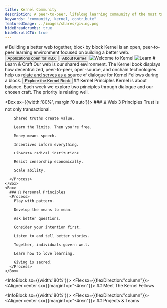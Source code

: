 ```yaml
---
title: Kernel Community
description: A peer-to-peer, lifelong learning community of the most talented individuals in web3
keywords: "community, kernel, contribute"
featuredImage: ../images/shares/giving.png
hideBreadcrumbs: true
hideScrollCTA: true
---
```


<InfoBlock>
  <Box>
  # Building a better web together, block by block
  Kernel is an open, peer-to-peer learning environment focused on building a better web.
    <Flex sx={{alignItems: 'center'}}>
      <Button to='https://apply.kernel.community' inline>
        Applications open for KBX
      </Button>
      <Button to='/start/' outline inline>
        About Kernel
      </Button>
    </Flex>
  </Box>
  <Image src="/images/kernel_lp.png" title="Welcome to Kernel" />
</InfoBlock>


<Aligner center>
  <Fellows />
</Aligner>


<InfoBlock>
  <Image src="/images/kernel_learn.png" title="Learn" />
  <Box>
    # Learn & Craft
    Our web is our shared environment. The Kernel book displays how decentralized, peer-to-peer, open-source, and onchain technologies help us relate and serves as a source of dialogue for Kernel Fellows during a block.
    <Button to="/start/">
      Explore the Kernel Book
    </Button>
  </Box>
</InfoBlock>


<Aligner center>
  ## Kernel Principles
</Aligner>
<Aligner center>
  <Box sx={{width:'80%', textAlign:'center'}}>
    Kernel is about balance. Each week we explore two principles through dialogue and our chosen craft. The priority is relating well.
  </Box>
</Aligner>


<Box sx={{width:'80%', margin:'0 auto'}}>
  <Column>
    <Box>
      ### ⌛️ Web 3 Principles
      <Process>
        Trust is not only transactional.

        Shared truths create value.

        Learn the limits. Then you're free.

        Money means speech.

        Incentives inform everything.

        Liberate radical institutions.

        Resist censorship economically.

        Scale ability.

      </Process>
    </Box>
    <Box>
      ### 🌈 Personal Principles
      <Process>
        Play with pattern.

        Develop the means to mean.

        Ask better questions.

        Consider your intention first.

        Listen to and tell better stories.

        Together, individuals govern well.

        Learn how to love learning.

        Giving is sacred.
      </Process>
    </Box>
  </Column>
</Box>


<InfoBlock sx={{width:'80%'}}>
  <Flex sx={{flexDirection:"column"}}>
    <Aligner center sx={{marginTop:"-4rem"}}>
      ## Meet The Kernel Fellows
    </Aligner>
  </Flex>
</InfoBlock>


<InfoBlock sx={{width:'80%'}}>
  <Flex sx={{flexDirection:"column"}}>
    <Aligner center sx={{marginTop:"-4rem"}}>
      ## Projects & Teams
    </Aligner>
  </Flex>
</InfoBlock>


<Aligner center>
  <Projects />
</Aligner>

